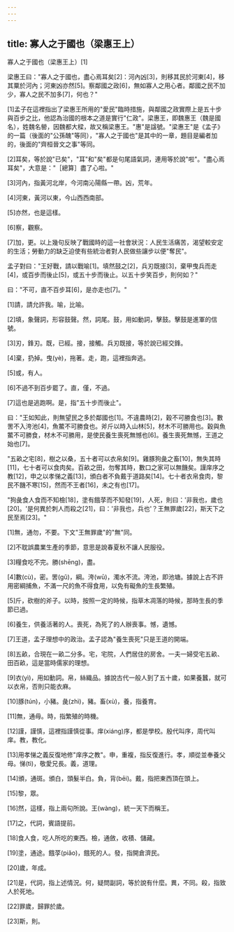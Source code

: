 ```yaml
---
---
---
```

title: 寡人之于國也（梁惠王上）
---




寡人之于國也（梁惠王上）[1]

梁惠王曰："寡人之于國也，盡心焉耳矣[2]：河內凶[3]，則移其民於河東[4]，移其粟於河內；河東凶亦然[5]。察鄰國之政[6]，無如寡人之用心者。鄰國之民不加少，寡人之民不加多[7]，何也？"

[1]孟子在這裡指出了梁惠王所用的"愛民"臨時措施，與鄰國之政實際上是五十步與百步之比，他認為治國的根本之道是實行"仁政"。梁惠王，即魏惠王（魏是國名），姓魏名罃，因魏都大樑，故又稱梁惠王。"惠"是諡號。"梁惠王"是《孟子》的一篇（後面的"公孫醜"等同），"寡人之于國也"是其中的一章，題目是編者加的，後面的"齊桓晉文之事"等同。

[2]耳矣，等於說"已矣"，"耳"和"矣"都是句尾語氣詞，連用等於說"啦"。"盡心焉耳矣"，大意是："［總算］盡了心啦。"

[3]河內，指黃河北岸，今河南沁陽縣一帶。凶，荒年。

[4]河東，黃河以東，今山西西南部。

[5]亦然，也是這樣。

[6]察，觀察。

[7]加，更。以上幾句反映了戰國時的這一社會狀況：人民生活痛苦，渴望較安定的生活；勞動力的缺乏迫使有些統治者對人民做些讓步以便"奪民"。

孟子對曰："王好戰，請以戰喻[1]。填然鼓之[2]，兵刃既接[3]，棄甲曳兵而走[4]，或百步而後止[5]，或五十步而後止。以五十步笑百步，則何如？"

曰："不可，直不百步耳[6]，是亦走也[7]。"

[1]請，請允許我。喻，比喻。

[2]填，象聲詞，形容鼓聲。然，詞尾。鼓，用如動詞，擊鼓。擊鼓是進軍的信號。

[3]刃，鋒刃。既，已經。接，接觸。兵刃既接，等於說已經交鋒。

[4]棄，扔掉。曳(yè)，拖著。走，跑，這裡指奔逃。

[5]或，有人。

[6]不過不到百步罷了。直，僅，不過。

[7]這也是逃跑啊。是，指"五十步而後止"。

曰："王如知此，則無望民之多於鄰國也[1]。不違農時[2]，穀不可勝食也[3]。數罟不入洿池[4]，魚鱉不可勝食也。斧斤以時入山林[5]，材木不可勝用也。穀與魚鱉不可勝食，材木不可勝用，是使民養生喪死無憾也[6]。養生喪死無憾，王道之始也[7]。

"五畝之宅[8]，樹之以桑，五十者可以衣帛矣[9]。雞豚狗彘之畜[10]，無失其時[11]，七十者可以食肉矣。百畝之田，勿奪其時，數口之家可以無饑矣。謹庠序之教[12]，申之以孝悌之義[13]，頒白者不負戴于道路矣[14]。七十者衣帛食肉，黎民不饑不寒[15]，然而不王者[16]，未之有也[17]。

"狗彘食人食而不知檢[18]，塗有餓莩而不知發[19]，人死，則曰：'非我也，歲也[20]。'是何異於刺人而殺之[21]，曰：'非我也，兵也'？王無罪歲[22]，斯天下之民至焉[23]。"

[1]無，通勿，不要。下文"王無罪歲"的"無"同。

[2]不耽誤農業生產的季節，意思是說春夏秋不讓人民服役。

[3]糧食吃不完。勝(shēng)，盡。

[4]數(cù)，密。罟(gǔ)，綱。洿(wū)，濁水不流。洿池，即池塘。據說上古不許用密綱捕魚，不滿一尺的魚不得食用，以免有礙魚的生長繁殖。

[5]斤，砍樹的斧子。以時，按照一定的時候，指草木凋落的時候，那時生長的季節已過。

[6]養生，供養活著的人。喪死，為死了的人辦喪事。憾，遺憾。

[7]王道，孟子理想中的政治。孟子認為"養生喪死"只是王道的開端。

[8]五畝，合現在一畝二分多。宅，宅院，人們居住的房舍。一夫一婦受宅五畝、田百畝，這是當時儒家的理想。

[9]衣(yì)，用如動詞。帛，絲織品。據說古代一般人到了五十歲，如果養蠶，就可以衣帛，否則只能衣麻。

[10]豚(tún)，小豬。彘(zhì)，豬。畜(xù)，養，指養育。

[11]無，通毋。時，指繁殖的時機。

[12]謹，謹慎，這裡指謹慎從事。庠(xiáng)序，都是學校。殷代叫序，周代叫庠。教，教化。

[13]用孝悌之義反復地修"庠序之教"。申，重複，指反復進行。孝，順從並奉養父母。悌(tì)，敬愛兄長。義，道理。

[14]頒，通斑。頒白，頭髮半白。負，背(bēi)。戴，指把東西頂在頭上。

[15]黎，眾。

[16]然，這樣，指上兩句所說。王(wàng)，統一天下而稱王。

[17]之，代詞，賓語提前。

[18]食人食，吃人所吃的東西。檢，通斂，收積、儲藏。

[19]塗，通途。餓莩(piǎo)，餓死的人。發，指開倉濟民。

[20]歲，年成。

[21]是，代詞，指上述情況。何，疑問副詞，等於說有什麼。異，不同。殺，指致人於死地。

[22]罪歲，歸罪於歲。

[23]斯，則。